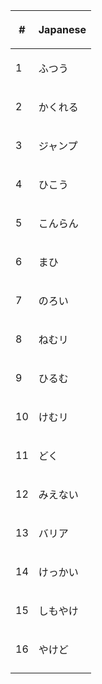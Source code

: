 {|
|-
!#
!Japanese
|-
|1
|ふつう
|-
|2
|かくれる
|-
|3
|ジャンプ
|-
|4
|ひこう
|-
|5
|こんらん
|-
|6
|まひ
|-
|7
|のろい
|-
|8
|ねむリ
|-
|9
|ひるむ
|-
|10
|けむリ
|-
|11
|どく
|-
|12
|みえない
|-
|13
|バリア
|-
|14
|けっかい
|-
|15
|しもやけ
|-
|16
|やけど
|-
|}